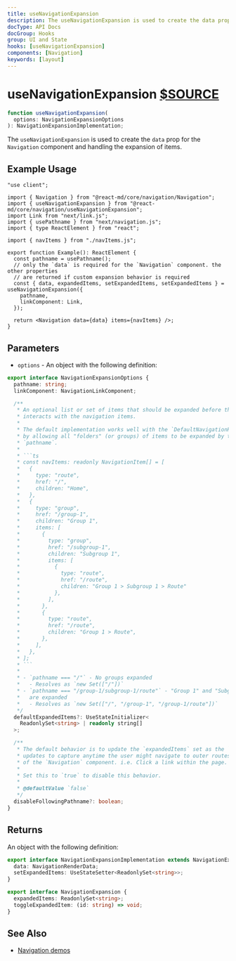 ```yaml
---
title: useNavigationExpansion
description: The useNavigationExpansion is used to create the data prop for the Navigation component and handling the expansion of items.
docType: API Docs
docGroup: Hooks
group: UI and State
hooks: [useNavigationExpansion]
components: [Navigation]
keywords: [layout]
---
```


# useNavigationExpansion [$SOURCE](packages/core/src/navigation/useNavigationExpansion.ts)

```ts disableTransform
function useNavigationExpansion(
  options: NavigationExpansionOptions
): NavigationExpansionImplementation;
```

The `useNavigationExpansion` is used to create the `data` prop for the
`Navigation` component and handling the expansion of items.

## Example Usage

```tsx
"use client";

import { Navigation } from "@react-md/core/navigation/Navigation";
import { useNavigationExpansion } from "@react-md/core/navigation/useNavigationExpansion";
import Link from "next/link.js";
import { usePathname } from "next/navigation.js";
import { type ReactElement } from "react";

import { navItems } from "./navItems.js";

export function Example(): ReactElement {
  const pathname = usePathname();
  // only the `data` is required for the `Navigation` component. the other properties
  // are returned if custom expansion behavior is required
  const { data, expandedItems, setExpandedItems, setExpandedItems } = useNavigationExpansion({
    pathname,
    linkComponent: Link,
  });

  return <Navigation data={data} items={navItems} />;
}
```

## Parameters

- `options` - An object with the following definition:

````ts disableTransform
export interface NavigationExpansionOptions {
  pathname: string;
  linkComponent: NavigationLinkComponent;

  /**
   * An optional list or set of items that should be expanded before the user
   * interacts with the navigation items.
   *
   * The default implementation works well with the `DefaultNavigationRenderer`
   * by allowing all "folders" (or groups) of items to be expanded by the
   * `pathname`.
   *
   * ```ts
   * const navItems: readonly NavigationItem[] = [
   *   {
   *     type: "route",
   *     href: "/",
   *     children: "Home",
   *   },
   *   {
   *     type: "group",
   *     href: "/group-1",
   *     children: "Group 1",
   *     items: [
   *       {
   *         type: "group",
   *         href: "/subgroup-1",
   *         children: "Subgroup 1",
   *         items: [
   *           {
   *             type: "route",
   *             href: "/route",
   *             children: "Group 1 > Subgroup 1 > Route"
   *           },
   *         ],
   *       },
   *       {
   *         type: "route",
   *         href: "/route",
   *         children: "Group 1 > Route",
   *       },
   *     ],
   *   },
   * ];
   * ```
   *
   * - `pathname === "/"` - No groups expanded
   *   - Resolves as `new Set(["/"])`
   * - `pathname === "/group-1/subgroup-1/route"` - "Group 1" and "Subgroup 1"
   *   are expanded
   *   - Resolves as `new Set(["/", "/group-1", "/group-1/route"])`
   */
  defaultExpandedItems?: UseStateInitializer<
    ReadonlySet<string> | readonly string[]
  >;

  /**
   * The default behavior is to update the `expandedItems` set as the `pathname`
   * updates to capture anytime the user might navigate to outer routes outside
   * of the `Navigation` component. i.e. Click a link within the page.
   *
   * Set this to `true` to disable this behavior.
   *
   * @defaultValue `false`
   */
  disableFollowingPathname?: boolean;
}
````

## Returns

An object with the following definition:

```ts disableTransform
export interface NavigationExpansionImplementation extends NavigationExpansion {
  data: NavigationRenderData;
  setExpandedItems: UseStateSetter<ReadonlySet<string>>;
}

export interface NavigationExpansion {
  expandedItems: ReadonlySet<string>;
  toggleExpandedItem: (id: string) => void;
}
```

## See Also

- [Navigation demos](/components/navigation)
